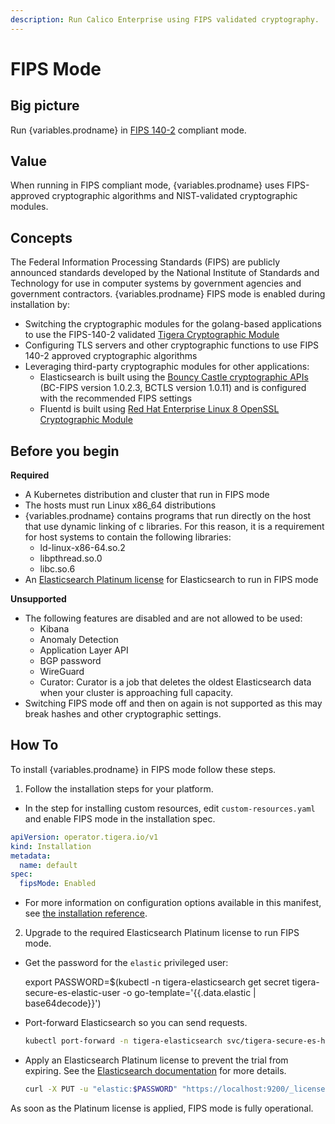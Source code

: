 ```yaml
---
description: Run Calico Enterprise using FIPS validated cryptography.
---
```



# FIPS Mode

## Big picture

Run {variables.prodname} in [FIPS 140-2](https://csrc.nist.gov/publications/detail/fips/140/2/final) compliant mode.

## Value

When running in FIPS compliant mode, {variables.prodname} uses FIPS-approved cryptographic algorithms and NIST-validated cryptographic modules.

## Concepts

The Federal Information Processing Standards (FIPS) are publicly announced standards developed by
the National Institute of Standards and Technology for use in computer systems by government
agencies and government contractors. {variables.prodname} FIPS mode is enabled during installation by:

- Switching the cryptographic modules for the golang-based applications to use the FIPS-140-2 validated [Tigera Cryptographic Module](https://csrc.nist.gov/projects/cryptographic-module-validation-program/certificate/4095)
- Configuring TLS servers and other cryptographic functions to use FIPS 140-2 approved cryptographic algorithms
- Leveraging third-party cryptographic modules for other applications:
  - Elasticsearch is built using the [Bouncy Castle cryptographic APIs](https://csrc.nist.gov/projects/cryptographic-module-validation-program/certificate/3514) (BC-FIPS version 1.0.2.3, BCTLS version 1.0.11) and is configured with the recommended FIPS settings
  - Fluentd is built using [Red Hat Enterprise Linux 8 OpenSSL Cryptographic Module](https://csrc.nist.gov/projects/cryptographic-module-validation-program/certificate/3842)

## Before you begin

**Required**

- A Kubernetes distribution and cluster that run in FIPS mode
- The hosts must run Linux x86_64 distributions
- {variables.prodname} contains programs that run directly on the host that use dynamic linking of c libraries. For this reason,
  it is a requirement for host systems to contain the following libraries:
  - ld-linux-x86-64.so.2
  - libpthread.so.0
  - libc.so.6
- An [Elasticsearch Platinum license](https://www.elastic.co/subscriptions) for Elasticsearch to run in FIPS mode

**Unsupported**

- The following features are disabled and are not allowed to be used:
  - Kibana
  - Anomaly Detection
  - Application Layer API
  - BGP password
  - WireGuard
  - Curator: Curator is a job that deletes the oldest Elasticsearch data when your cluster is approaching full capacity.
- Switching FIPS mode off and then on again is not supported as this may break hashes and other cryptographic settings.

## How To

To install {variables.prodname} in FIPS mode follow these steps.

1. Follow the installation steps for your platform.
<!--TODO-XREFS-CC -->

   - In the step for installing custom resources, edit `custom-resources.yaml` and enable FIPS mode in the installation spec.

   ```yaml
   apiVersion: operator.tigera.io/v1
   kind: Installation
   metadata:
     name: default
   spec:
     fipsMode: Enabled
   ```

   - For more information on configuration options available in this manifest, see [the installation reference](../reference/installation/api.mdx).
     <!--TODO-XREFS-CC We strongly recommend that you [adjust log storage](/operations/logstorage/adjust-log-storage-size) according to the example.-->

2. Upgrade to the required Elasticsearch Platinum license to run FIPS mode.

- Get the password for the `elastic` privileged user:

  <CodeBlock language='bash'>
  export PASSWORD=$(kubectl -n tigera-elasticsearch get secret tigera-secure-es-elastic-user -o go-template='{{.data.elastic | base64decode}}')
  </CodeBlock>

- Port-forward Elasticsearch so you can send requests.

  ```bash
  kubectl port-forward -n tigera-elasticsearch svc/tigera-secure-es-http 9200
  ```

- Apply an Elasticsearch Platinum license to prevent the trial from expiring. See the
  [Elasticsearch documentation](https://www.elastic.co/guide/en/elasticsearch/reference/current/update-license.html)
  for more details.

  ```bash
  curl -X PUT -u "elastic:$PASSWORD" "https://localhost:9200/_license?pretty" -H 'Content-Type: application/json' -d'  {"licenses": [ <your license> ]}'
  ```

As soon as the Platinum license is applied, FIPS mode is fully operational.
